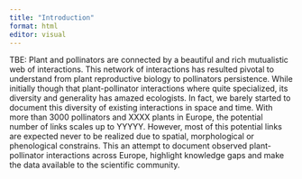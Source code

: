 ```yaml
---
title: "Introduction"
format: html
editor: visual
---
```


TBE: Plant and pollinators are connected by a beautiful and rich mutualistic web of interactions. This network of interactions has resulted pivotal to understand from plant reproductive biology to pollinators persistence. While initially though that plant-pollinator interactions where quite specialized, its diversity and generality has amazed ecologists. In fact, we barely started to document this diversity of existing interactions in space and time. With more than 3000 pollinators and XXXX plants in Europe, the potential number of links scales up to YYYYY. However, most of this potential links are expected never to be realized due to spatial, morphological or phenological constrains. This an attempt to document observed plant-pollinator interactions across Europe, highlight knowledge gaps and make the data available to the scientific community.
